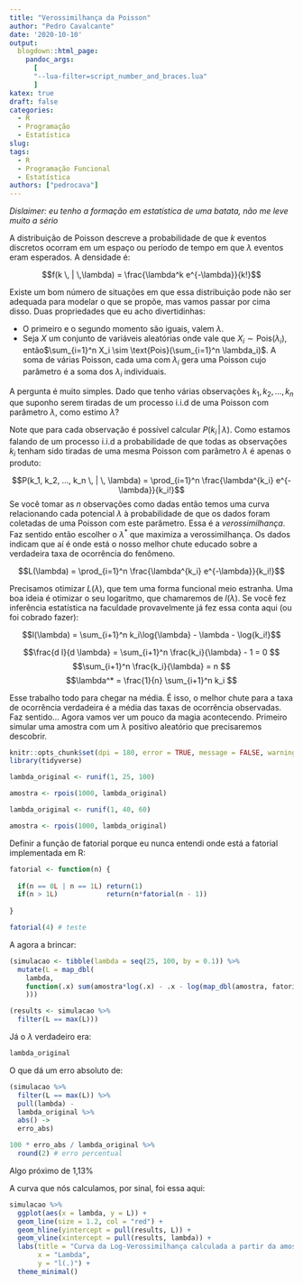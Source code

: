 ```yaml
---
title: "Verossimilhança da Poisson"
author: "Pedro Cavalcante"
date: '2020-10-10'
output:
  blogdown::html_page:
    pandoc_args: 
      [
      "--lua-filter=script_number_and_braces.lua"
      ]
katex: true
draft: false
categories:
  - R
  - Programação
  - Estatística
slug: 
tags:
  - R
  - Programação Funcional
  - Estatística
authors: ["pedrocava"]
---
```


*Dislaimer: eu tenho a formação em estatística de uma batata, não me leve muito a sério*

A distribuição de Poisson descreve a probabilidade de que $k$ eventos discretos ocorram em um espaço ou período de tempo em que $\lambda$ eventos eram esperados. A densidade é:

$$f(k \, | \,\lambda) =  \frac{\lambda^k e^{-\lambda}}{k!}$$

Existe um bom número de situações em que essa distribuição pode não ser adequada para modelar o que se propõe, mas vamos passar por cima disso. Duas propriedades que eu acho divertidinhas:

* O primeiro e o segundo momento são iguais, valem $\lambda$. 
* Seja $X$ um conjunto de variáveis aleatórias onde vale que $X_i \sim \text{Pois}(\lambda_i)$, então$\sum_{i=1}^n X_i \sim \text{Pois}(\sum_{i=1}^n \lambda_i)$. A soma de várias Poisson, cada uma com $\lambda_i$ gera uma Poisson cujo parâmetro é a soma dos $\lambda_i$ individuais.

A pergunta é muito simples. Dado que tenho várias observações $k_1, k_2, ..., k_n$ que suponho serem tiradas de um processo i.i.d de uma Poisson com parâmetro $\lambda$, como estimo $\lambda$?

Note que para cada observação é possível calcular $P(k_i \, | \, \lambda)$. Como estamos falando de um processo i.i.d a probabilidade de que todas as observações $k_i$ tenham sido tiradas de uma mesma Poisson com parâmetro $\lambda$ é apenas o produto: 

$$P(k_1, k_2, ..., k_n \, | \, \lambda) = \prod_{i=1}^n \frac{\lambda^{k_i} e^{-\lambda}}{k_i!}$$
Se você tomar as $n$ observações como dadas então temos uma curva relacionando cada potencial $\lambda$ à probabilidade de que os dados foram coletadas de uma Poisson com este parâmetro. Essa é a _verossimilhança_. Faz sentido então escolher o $\lambda^*$ que maximiza a verossimilhança. Os dados indicam que aí é onde está o nosso melhor chute educado sobre a verdadeira taxa de ocorrência do fenômeno. 

$$L(\lambda) = \prod_{i=1}^n \frac{\lambda^{k_i} e^{-\lambda}}{k_i!}$$

Precisamos otimizar $L(\lambda)$, que tem uma forma funcional meio estranha. Uma boa ideia é otimizar o seu logaritmo, que chamaremos de $l(\lambda)$. Se você fez inferência estatística na faculdade provavelmente já fez essa conta aqui (ou foi cobrado fazer):

$$l(\lambda) = \sum_{i+1}^n k_i\log{\lambda}  - \lambda - \log{k_i!}$$


$$\frac{d l}{d \lambda} = \sum_{i+1}^n \frac{k_i}{\lambda} - 1 = 0 $$
$$\sum_{i+1}^n \frac{k_i}{\lambda}  = n $$
$$\lambda^* = \frac{1}{n} \sum_{i+1}^n k_i $$

Esse trabalho todo para chegar na média. É isso, o melhor chute para a taxa de ocorrência verdadeira é a média das taxas de ocorrência observadas. Faz sentido... Agora vamos ver um pouco da magia acontecendo. Primeiro simular uma amostra com um $\lambda$ positivo aleatório que precisaremos descobrir.

```R
knitr::opts_chunk$set(dpi = 180, error = TRUE, message = FALSE, warning = FALSE)
library(tidyverse)
```

```R
lambda_original <- runif(1, 25, 100)

amostra <- rpois(1000, lambda_original)
```

```R
lambda_original <- runif(1, 40, 60)

amostra <- rpois(1000, lambda_original)
```

Definir a função de fatorial porque eu nunca entendi onde está a fatorial implementada em R:

```R

fatorial <- function(n) {
  
  if(n == 0L | n == 1L) return(1)
  if(n > 1L)            return(n*fatorial(n - 1))
  
}

fatorial(4) # teste
```
A agora a brincar:

```R

(simulacao <- tibble(lambda = seq(25, 100, by = 0.1)) %>%
  mutate(L = map_dbl(
    lambda, 
    function(.x) sum(amostra*log(.x) - .x - log(map_dbl(amostra, fatorial)))
    )))

(results <- simulacao %>%
  filter(L == max(L)))

```

Já o $\lambda$ verdadeiro era:

```R

lambda_original

```

O que dá um erro absoluto de:

```R
(simulacao %>%
  filter(L == max(L)) %>%
  pull(lambda) -
  lambda_original %>%
  abs() ->
  erro_abs)

100 * erro_abs / lambda_original %>%
  round(2) # erro percentual
```
Algo próximo de 1,13%

A curva que nós calculamos, por sinal, foi essa aqui:

```R

simulacao %>%
  ggplot(aes(x = lambda, y = L)) +
  geom_line(size = 1.2, col = "red") +
  geom_hline(yintercept = pull(results, L)) +
  geom_vline(xintercept = pull(results, lambda)) +
  labs(title = "Curva da Log-Verossimilhança calculada a partir da amostra",
       x = "Lambda",
       y = "l(.)") +
  theme_minimal()

```

